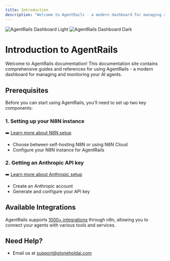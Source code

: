 ```yaml
---
title: Introduction
description: "Welcome to AgentRails - a modern dashboard for managing and monitoring your AI agents"
---
```


<img
  className="block dark:hidden"
  src="/images/hero-light.svg"
  alt="AgentRails Dashboard Light"
/>
<img
  className="hidden dark:block"
  src="/images/hero-dark.svg"
  alt="AgentRails Dashboard Dark"
/>

# Introduction to AgentRails

Welcome to AgentRails documentation! This documentation site contains comprehensive guides and references for using AgentRails - a modern dashboard for managing and monitoring your AI agents.

## Prerequisites

Before you can start using AgentRails, you'll need to set up two key components:

### 1. Setting up your N8N instance

➡️ [Learn more about N8N setup](/n8n-setup)

- Choose between self-hosting N8N or using N8N Cloud
- Configure your N8N instance for AgentRails

### 2. Getting an Anthropic API key

➡️ [Learn more about Anthropic setup](/anthropic-setup)

- Create an Anthropic account
- Generate and configure your API key

## Available Integrations

AgentRails supports [1000+ integrations](/integrations) through n8n, allowing you to connect your agents with various tools and services.

## Need Help?

- Email us at support@stoneholdai.com

